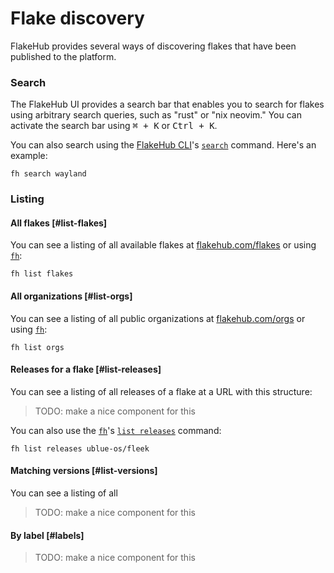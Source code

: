 # Flake discovery

FlakeHub provides several ways of discovering flakes that have been published to the platform.

### Search

The FlakeHub UI provides a search bar that enables you to search for flakes using arbitrary search queries, such as "rust" or "nix neovim."
You can activate the search bar using <kbd>&#8984; + K</kbd> or <kbd>Ctrl + K</kbd>.

You can also search using the [FlakeHub CLI][cli]'s [`search`][cli-search] command.
Here's an example:

```shell
fh search wayland
```

### Listing

#### All flakes [#list-flakes]

You can see a listing of all available flakes at [flakehub.com/flakes][all-flakes] or using [`fh`][cli]:

```shell
fh list flakes
```

#### All organizations [#list-orgs]

You can see a listing of all public organizations at [flakehub.com/orgs][all-orgs] or using [`fh`][cli]:

```shell
fh list orgs
```

#### Releases for a flake [#list-releases]

You can see a listing of all releases of a flake at a URL with this structure:

> TODO: make a nice component for this

You can also use the [`fh`][cli]'s [`list releases`][cli-releases] command:

```shell
fh list releases ublue-os/fleek
```

#### Matching versions [#list-versions]

You can see a listing of all

> TODO: make a nice component for this

#### By label [#labels]

> TODO: make a nice component for this


[all-flakes]: https://flakehub.com/flakes
[all-orgs]: https://flakehub.com/orgs
[cli]: ../cli
[cli-releases]: ../cli#releases
[cli-search]: ../cli#search

